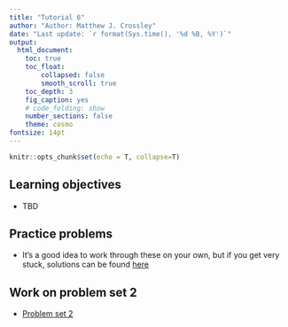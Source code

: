 ```yaml
---
title: "Tutorial 6"
author: "Author: Matthew J. Crossley"
date: "Last update: `r format(Sys.time(), '%d %B, %Y')`"
output:
  html_document:
    toc: true
    toc_float:
        collapsed: false
        smooth_scroll: true
    toc_depth: 3
    fig_caption: yes
    # code_folding: show
    number_sections: false
    theme: cosmo
fontsize: 14pt
---
```


```r
knitr::opts_chunk$set(echo = T, collapse=T)
```

## Learning objectives
* TBD

## Practice problems
* It's a good idea to work through these on your own, but if
you get very stuck, solutions can be found
[here](tutorial_6_solutions.html)



## Work on problem set 2
* [Problem set 2](homework_2.html)